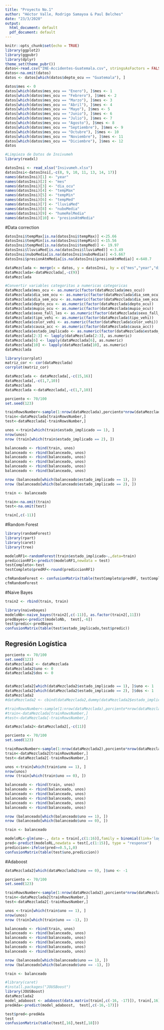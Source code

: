 ```yaml
---
title: "Proyecto No.1"
author: "Héctor Valle, Rodrigo Samayoa & Paul Belches"
date: "23/3/2020"
output:
  html_document: default
  pdf_document: default
---
```


```r
knitr::opts_chunk$set(echo = TRUE)
library(ggplot2)
library(ggpubr)
library(dplyr)
theme_set(theme_pubr())
datos<-read.csv("INE-Accidentes-Guatemala.csv", stringsAsFactors = FALSE)
datos<-na.omit(datos)
datos <- datos[which(datos$depto_ocu == "Guatemala"), ]
```

```r
datos$mes <- 0
datos[which(datos$mes_ocu == "Enero"), ]$mes <- 1
datos[which(datos$mes_ocu == "Febrero"), ]$mes <- 2
datos[which(datos$mes_ocu == "Marzo"), ]$mes <- 3
datos[which(datos$mes_ocu == "Abril"), ]$mes <- 4
datos[which(datos$mes_ocu == "Mayo"), ]$mes <- 5
datos[which(datos$mes_ocu == "Junio"), ]$mes <- 6
datos[which(datos$mes_ocu == "Julio"), ]$mes <- 7
datos[which(datos$mes_ocu == "Agosto"), ]$mes <- 8
datos[which(datos$mes_ocu == "Septiembre"), ]$mes <- 9
datos[which(datos$mes_ocu == "Octubre"), ]$mes <- 10
datos[which(datos$mes_ocu == "Noviembre"), ]$mes <- 11
datos[which(datos$mes_ocu == "Diciembre"), ]$mes <- 12
datos
```

```r
#Limpieza de Datos de Insivumeh
library(readxl)

datosInsi <- read_xlsx("Insivumeh.xlsx")
datosInsi<-datosInsi[,-c(8, 9, 10, 11, 13, 14, 17)]
names(datosInsi)[1] <- "year"
names(datosInsi)[2] <- "mes"	
names(datosInsi)[3] <- "dia_ocu"
names(datosInsi)[4] <- "tempMax"
names(datosInsi)[5] <- "tempMin"
names(datosInsi)[6] <- "tempMed"
names(datosInsi)[7] <- "lluviaMed"
names(datosInsi)[8] <- "nuboMedia"
names(datosInsi)[9] <- "humeRelMedia"
names(datosInsi)[10] <- "presionAtmMedia"
```

#Data correction
```r
datosInsi$tempMax[is.na(datosInsi$tempMax)] <-25.66
datosInsi$tempMin[is.na(datosInsi$tempMin)] <-15.56
datosInsi$tempMed[is.na(datosInsi$tempMed)] <- 19.97
datosInsi$lluviaMed[is.na(datosInsi$lluviaMed)] <-3.49
datosInsi$nuboMedia[is.na(datosInsi$nuboMedia)] <-5.667
datosInsi$presionAtmMedia[is.na(datosInsi$presionAtmMedia)] <-640.7
```

```r
dataMezclada <- merge(x = datos, y = datosInsi, by = c("mes","year","dia_ocu"))
dataMezclada<-dataMezclada[,-c(9)]
dataMezclada
```

```r
#Convertir variables categoritas a numericas categoricas
dataMezclada$mes_ocu <- as.numeric(factor(dataMezclada$mes_ocu))
dataMezclada$dia_sem_ocu <- as.numeric(factor(dataMezclada$dia_sem_ocu))
dataMezclada$dia_sem_ocu <- as.numeric(factor(dataMezclada$dia_sem_ocu))
dataMezclada$depto_ocu <- as.numeric(factor(dataMezclada$depto_ocu))
dataMezclada$mupio_ocu <- as.numeric(factor(dataMezclada$mupio_ocu))
dataMezclada$sexo_fall_les <- as.numeric(factor(dataMezclada$sexo_fall_les))
dataMezclada$tipo_vehi <- as.numeric(factor(dataMezclada$tipo_vehi))
dataMezclada$color_vehi <- as.numeric(factor(dataMezclada$color_vehi))
dataMezclada$causa_acc <- as.numeric(factor(dataMezclada$causa_acc))
dataMezclada$estado_implicado <- as.numeric(factor(dataMezclada$estado_implicado))
dataMezclada[2:3] <- lapply(dataMezclada[2:3], as.numeric)
dataMezclada[6] <- lapply(dataMezclada[6], as.numeric)
dataMezclada[10] <- lapply(dataMezclada[10], as.numeric)
dataMezclada
```

```r
library(corrplot)
matriz_cor <- cor(dataMezclada)
corrplot(matriz_cor)
```

```r
dataMezclada <- dataMezclada[,-c(15,16)]
dataMezclada[,-c(1,7,10)]
dataMezclada
dataMezclada <-dataMezclada[,-c(1,7,10)]
```

```r
porciento <- 70/100
set.seed(123)

trainRowsNumber<-sample(1:nrow(dataMezclada),porciento*nrow(dataMezclada))
train<-dataMezclada[trainRowsNumber,]
test<-dataMezclada[-trainRowsNumber,]
```

```r
unos <-train[which(train$estado_implicado == 1), ]
nrow(unos)
nrow (train[which(train$estado_implicado == 2), ])
```

```r
balanceado <- rbind(train, unos)
balanceado <- rbind(balanceado, unos)
balanceado <- rbind(balanceado, unos)
balanceado <- rbind(balanceado, unos)
balanceado <- rbind(balanceado, unos)
balanceado <- rbind(balanceado, unos)
```

```r
nrow (balanceado[which(balanceado$estado_implicado == 1), ])
nrow (balanceado[which(balanceado$estado_implicado == 2), ])
```

```r
train <- balanceado
```

```r
train<-na.omit(train)
test<-na.omit(test)
```

```r
train[,c(-11)]
```


#Random Forest
```r
library(randomForest)
library(rpart)
library(caret)
library(tree)
```


```r
modeloRF1<-randomForest(train$estado_implicado~.,data=train)
prediccionRF1<-predict(modeloRF1,newdata = test)
testCompleto<-test
testCompleto$predRF<-round(prediccionRF1)
```

```r
cfmRandomForest <- confusionMatrix(table(testCompleto$predRF, testCompleto$estado_implicado))
cfmRandomForest
```

#Naive Bayes

```r
train2 <- rbind(train, train)
```


```r
library(naivebayes)
modeloNb<-naive_bayes(train2[,c(-11)], as.factor(train2[,11]))
predBayes<-predict(modeloNb,  test[,-6])
test$predic<-predBayes
confusionMatrix(table(test$estado_implicado,test$predic))
```

## Regresión Logística

```r
porciento <- 70/100
set.seed(123)
dataMezclada2 <- dataMezclada
dataMezclada2$uno <- 0
dataMezclada2$dos <- 0


dataMezclada2[which(dataMezclada2$estado_implicado == 1), ]$uno <- 1
dataMezclada2[which(dataMezclada2$estado_implicado == 2), ]$dos <- 1
dataMezclada2
#dataMezclada2 <- cbind(dataMezclada2,dummy(dataMezclada2$estado_implicado,verbose = T))

#trainRowsNumber<-sample(1:nrow(dataMezclada),porciento*nrow(dataMezclada))
#train<-dataMezclada[trainRowsNumber,]
#test<-dataMezclada[-trainRowsNumber,]
```

```r
dataMezclada2<-dataMezclada2[,-c(11)]
```

```r
porciento <- 70/100
set.seed(123)

trainRowsNumber<-sample(1:nrow(dataMezclada2),porciento*nrow(dataMezclada2))
train<-dataMezclada2[trainRowsNumber,]
test<-dataMezclada2[-trainRowsNumber,]
```


```r
unos <-train[which(train$uno == 1), ]
nrow(unos)
nrow (train[which(train$uno == 0), ])
```

```r
balanceado <- rbind(train, unos)
balanceado <- rbind(balanceado, unos)
balanceado <- rbind(balanceado, unos)
balanceado <- rbind(balanceado, unos)
balanceado <- rbind(balanceado, unos)
balanceado <- rbind(balanceado, unos)
```

```r
nrow (balanceado[which(balanceado$uno == 1), ])
nrow (balanceado[which(balanceado$uno == 0), ])
```

```r
train <- balanceado
```


```r
modeloRL<-glm(uno~., data = train[,c(1:16)],family = binomial(link='logit'), maxit=10000)
pred<-predict(modeloRL,newdata = test[,c(1:15)], type = "response")
prediccion<-ifelse(pred>=0.5,1,0)
confusionMatrix(table(test$uno,prediccion))
```

#Adaboost

```r
dataMezclada2[which(dataMezclada2$uno == 0), ]$uno <- -1
```

```r
porciento <- 70/100
set.seed(123)

trainRowsNumber<-sample(1:nrow(dataMezclada2),porciento*nrow(dataMezclada2))
train<-dataMezclada2[trainRowsNumber,]
test<-dataMezclada2[-trainRowsNumber,]
```


```r
unos <-train[which(train$uno == 1), ]
nrow(unos)
nrow (train[which(train$uno == -1), ])
```

```r
balanceado <- rbind(train, unos)
balanceado <- rbind(balanceado, unos)
balanceado <- rbind(balanceado, unos)
balanceado <- rbind(balanceado, unos)
balanceado <- rbind(balanceado, unos)
balanceado <- rbind(balanceado, unos)
```

```r
nrow (balanceado[which(balanceado$uno == 1), ])
nrow (balanceado[which(balanceado$uno == -1), ])
```

```r
train <- balanceado
```

```r
#library(caret)
#install.packages("JOUSBoost")
library(JOUSBoost)
dataMezclada2
model_adaboost <- adaboost(data.matrix(train[,c(-16, -17)]), train[,16], tree_depth = 3, n_rounds = 100, verbose = FALSE,control = NULL)
predAda<-predict(model_adaboost,  test[,c(-16,-17)])
```
```r
test$pred<-predAda
test
confusionMatrix(table(test[,16],test[,18]))
```



